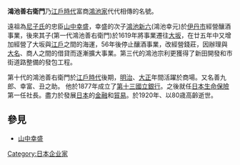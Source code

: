 {{Unref|date=2009年8月}}

{{japanese|japanese=鴻池　善右衛門|kana=こうのいけ　ぜんえもん|romaji=Kounoike Zenemon}}
'''鴻池善右衛門'''乃[[江戶時代|江戶時代]]富商[[鴻池家|鴻池家]]代代相傳的名號。

遠祖為[[尼子氏|尼子氏]]的忠臣[[山中幸盛|山中幸盛]]，幸盛的次子[[鴻池新六|鴻池新六]](鴻池幸元)於[[伊丹市|伊丹市]]經營釀酒事業，後來其子(第一代鴻池善右衛門)於1619年將事業遷往[[大阪市|大坂]]，在廿五年中又增加經營了大坂與[[江戶|江戶]]之間的海運，56年後停止釀酒事業，改經營錢莊，因辦理與[[大名_(稱謂)|大名]]、商人之間的借貸而逐漸擴大事業。第三代的鴻池宗利更獲得了新田開發和市街道路整備的發包工程。

第十代的鴻池善右衛門於[[江戶時代|江戶時代]]後期，[[明治|明治]]、[[大正|大正]]年間活躍於商場。又名善九郎、幸富、丑之助。
他於1877年成立了[[三菱東京UFJ銀行|第十三國立銀行]]。之後就任[[日本生命保險|日本生命保險]]第一任社長。盡力於發展[[日本|日本]]的[[金融|金融]]和[[貿易|貿易]]。於1920年、以80歳高齡逝世。

== 參見 ==
*[[山中幸盛|山中幸盛]]

[[Category:日本企业家|Category:日本企业家]]